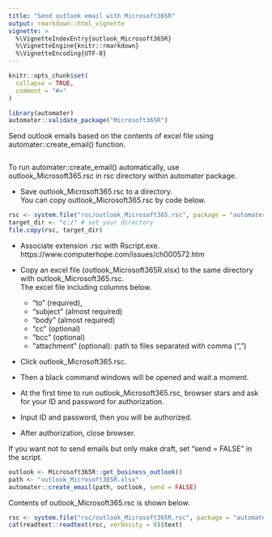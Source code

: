 ```yaml
---
title: "Send outlook email with Microsoft365R"
output: rmarkdown::html_vignette
vignette: >
  %\VignetteIndexEntry{outlook_Microsoft365R}
  %\VignetteEngine{knitr::rmarkdown}
  %\VignetteEncoding{UTF-8}
---
```


```r
knitr::opts_chunk$set(
  collapse = TRUE,
  comment = "#>"
)
```

```r
library(automater)
automater::validate_package("Microsoft365R")
```


Send outlook emails based on the contents of excel file using automater::create_email() function.

```r

```

To run automater::create_email() automatically, use outlook_Microsoft365.rsc in rsc directory within automater package.

- Save outlook_Microsoft365.rsc to a directory.    
  You can copy outlook_Microsoft365.rsc by code below.    

```r
rsc <- system.file("rsc/outlook_Microsoft365.rsc", package = "automater")
target_dir <- "c:/" # set your directory
file.copy(rsc, target_dir)
```

- Associate extension .rsc with Rscript.exe.    
  https://www.computerhope.com/issues/ch000572.htm    

- Copy an excel file (outlook_Microsoft365R.xlsx) to the same directory with outlook_Microsoft365.rsc.   
  The excel file including columns below. 
  - "to" (required), 
  - "subject" (almost required)
  - "body" (almost required)
  - "cc" (optional)
  - "bcc" (optional)
  - "attachment" (optional): path to files separated with comma (",")
- Click outlook_Microsoft365.rsc.   
- Then a black command windows will be opened and wait a moment.   
- At the first time to run outlook_Microsoft365.rsc, browser stars and ask for your ID and password for authorization.   
- Input ID and password, then you will be authorized.    
- After authorization, close browser.   

If you want not to send emails but only make draft, set "send = FALSE" in the script.

```r
outlook <- Microsoft365R::get_business_outlook()
path <- "outlook_Microsoft365R.xlsx"
automater::create_email(path, outlook, send = FALSE)
```

Contents of outlook_Microsoft365.rsc is shown below. 

```r
rsc <- system.file("rsc/outlook_Microsoft365R.rsc", package = "automater")
cat(readtext::readtext(rsc, verbosity = 0)$text)
```

